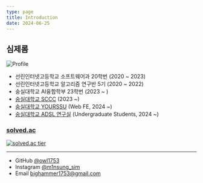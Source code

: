```yaml
---
type: page
title: Introduction
date: 2024-06-25
---
```



## 심제롬

<Image
    src="/images/profile.jpg"
    alt="Profile"
    width={200}
    height={200}
/>

- 선린인터넷고등학교 소프트웨어과 20학번 (2020 ~ 2023)
- 선린인터넷고등학교 알고리즘 연구반 5기 (2020 ~ 2022)
- 숭실대학교 AI융합학부 23학번 (2023 ~ )
- [숭실대학교 SCCC](https://sccc.kr/) (2023 ~)
- [숭실대학교 YOURSSU](https://yourssu.com/) (Web FE, 2024 ~)
- [숭실대학교 ADSL 연구실](https://adsl.ssu.ac.kr/) (Undergraduate Students, 2024 ~)

### [solved.ac](https://solved.ac/third1234)
[![solved.ac tier](http://mazassumnida.wtf/api/v2/generate_badge?boj=third1234)](https://solved.ac/third1234)

---
- GitHub [@owl1753](https://github.com/owl1753)
- Instagram [@m1nsung_sim](https://instagram.com/m1nsung_sim)
- Email bighammer1753@gmail.com